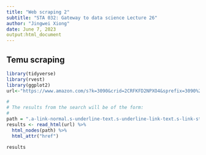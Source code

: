 ```yaml
---
title: "Web scraping 2"
subtitle: "STA 032: Gateway to data science Lecture 26"
author: "Jingwei Xiong"
date: June 7, 2023
output:html_document
---
```


## Temu scraping




```r
library(tidyverse)
library(rvest)
library(ggplot2)
url<-"https://www.amazon.com/s?k=3090&crid=2CRFKFD2NPXO4&sprefix=3090%2Caps%2C185&ref=nb_sb_noss_1"

# 
# The results from the search will be of the form:
# 
path = ".a-link-normal.s-underline-text.s-underline-link-text.s-link-style.a-text-normal"
results <- read_html(url) %>% 
  html_nodes(path) %>% 
  html_attr("href")

results
```














